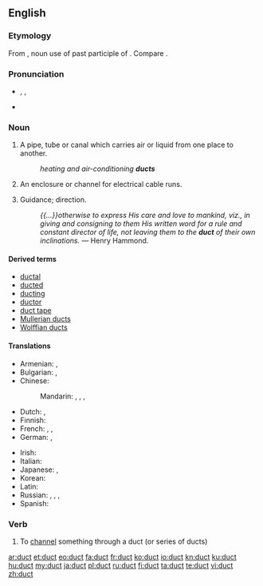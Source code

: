 ==English==
===Etymology===
From {{etyl|la}} {{term|ductus}}, noun use of past participle of {{term|ducere|dūcere|to lead, draw}}. Compare {{term|douit}}.

===Pronunciation===
*{{a|UK|US}} {{enPR|dŭkt}}, {{IPA|/dʌkt/}}, {{X-SAMPA|/dVkt/}}
* {{audio|en-us-duct.ogg|Audio (US)}}
*: {{rhymes|ʌkt}}

===Noun===
{{en-noun}}

# A pipe, tube or canal which carries air or liquid from one place to another.
#: ''heating and air-conditioning '''ducts'''''
# An enclosure or channel for electrical cable runs.
# {{obsolete}} Guidance; direction.
#: ''{{...}}otherwise to express His care and love to mankind, viz., in giving and consigning to them His written word for a rule and constant director of life, not leaving them to the '''duct''' of their own inclinations.'' &mdash; Henry Hammond.

====Derived terms====
* [[ductal]]
* [[ducted]]
* [[ducting]]
* [[ductor]]
* [[duct tape]]
* [[Mullerian duct]]s
* [[Wolffian duct]]s

====Translations====
{{trans-top|a pipe, tube or canal which carries air or liquid from one place to another}}
* Armenian: {{t-|hy|ծորան|tr=çoran}},  {{t-|hy|խողովակ|tr=xoġovak}}
* Bulgarian: {{t+|bg|канал|m|tr=kanál}}, {{t+|bg|тръба|f|tr=trǎbá}}
* Chinese:
*: Mandarin: {{t|cmn|管|tr=guǎn|sc=Hani}}, {{t|cmn|管子|tr=guǎnzi|sc=Hani}}, {{t|cmn|導管|sc=Hani}}, {{t|cmn|导管|tr=dǎoguǎn|sc=Hani}}
* Dutch: {{t+|nl|buis|f}}, {{t+|nl|leiding|f}}
* Finnish: {{t+|fi|putki}}
* French: {{t+|fr|tuyau|m}}, {{t+|fr|conduit|m}}, {{t+|fr|canalisation|f}}
* German: {{t+|de|Leitung|f}}, {{t+|de|Rohr|n}}
{{trans-mid}}
* Irish: {{t-|ga|ducht|m}}
* Italian: {{t+|it|condotto|m}}
* Japanese: {{t-|ja|ダクト|tr=dakuto|sc=Jpan}}, {{t-|ja|導管|tr=どうかん, dōkan|sc=Jpan}}
* Korean: {{t-|ko|덕트|tr=deokteu|sc=Kore}}
* Latin: {{t+|la|canalis|m|alt=canālis}}
* Russian: {{t+|ru|канал|m|tr=kanál|sc=Cyrl}}, {{t+|ru|труба|f|tr=trubá|sc=Cyrl}}, {{t+|ru|проток|m|tr=protók|sc=Cyrl}},  {{t+|ru|воздуховод|m|tr=vozduxovód|sc=Cyrl}} {{qualifier|airduct}}
* Spanish: {{t+|es|conducto|m}}
{{trans-bottom}}

===Verb===
{{en-verb}}

# To [[channel]] something through a duct (or series of ducts)

[[ar:duct]]
[[et:duct]]
[[eo:duct]]
[[fa:duct]]
[[fr:duct]]
[[ko:duct]]
[[io:duct]]
[[kn:duct]]
[[ku:duct]]
[[hu:duct]]
[[my:duct]]
[[ja:duct]]
[[pl:duct]]
[[ru:duct]]
[[fi:duct]]
[[ta:duct]]
[[te:duct]]
[[vi:duct]]
[[zh:duct]]